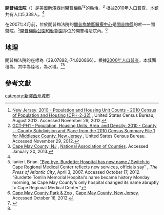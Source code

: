 {{Infobox settlement
|official_name            = 開普梅法院<br>Cape May Court House
|settlement_type          = [[普查指定地點|普查指定地點]]
|nickname                 = 
|motto                    =

<!-- Images -->
|image_skyline            = Cape May Court House.JPG
|imagesize                = 
|image_caption            = 
|image_flag               = 
|image_seal               =

<!-- Maps -->
|image_map                = Cape_May_County_New_Jersey_Incorporated_and_Unincorporated_areas_Cape_May_Court_House_Highlighted.svg
|mapsize                  = 250x200px
|map_caption              = 開普梅法院在新澤西州中的位置
|image_map1               = 
|mapsize1                 = 
|map_caption1             =

<!-- Location -->
|subdivision_type         = [[世界地理索引|國家]]
|subdivision_name         = [[美國|美國]]
|subdivision_type1        = [[美國州份|州]]
|subdivision_name1        = [[新澤西州|新澤西州]]
|subdivision_type2        = [[縣_(美國)|縣]]
|subdivision_name2        = [[開普梅縣_(新澤西州)|開普梅縣]]
|subdivision_type2        = 鄉鎮
|subdivision_name2        = [[梅德鄉鎮_(新澤西州)|梅德]]
|government_footnotes     = 
|government_type          = 
|leader_title             = 
|leader_name              = 
|leader_title1            = 
|leader_name1             = 
|established_title        = 
|established_date         =

<!-- Area -->
|unit_pref                = Imperial
|area_footnotes           = <ref name=CensusArea>[http://www.census.gov/geo/maps-data/data/docs/gazetteer/2010_place_list_34.txt Gazetteer of New Jersey Places] {{Wayback|url=http://www.census.gov/geo/maps-data/data/docs/gazetteer/2010_place_list_34.txt |date=20150201053711 }}, [[United_States_Census_Bureau|United States Census Bureau]]. Accessed June 13, 2013.</ref>
|area_magnitude           = 
|area_total_km2           = 25.639
|area_land_km2            = 23.118
|area_water_km2           =  2.520
|area_total_sq_mi         =  9.899
|area_land_sq_mi          =  8.926
|area_water_sq_mi         =  0.973
|area_water_percent       =  9.83

<!-- Population -->
|population_as_of         = [[2010年美國人口普查|2010年]]
|population_footnotes     = <ref name=Census2010>[http://factfinder2.census.gov/bkmk/table/1.0/en/DEC/10_DP/DPDP1/1600000US3410300 DP-1 - Profile of General Population and Housing Characteristics: 2010 Demographic Profile Data for Cape May Court House CDP, New Jersey] {{Wayback|url=http://factfinder2.census.gov/bkmk/table/1.0/en/DEC/10_DP/DPDP1/1600000US3410300 |date=20190712235921 }}, [[United_States_Census_Bureau|United States Census Bureau]]. Accessed May 1, 2012.</ref>
|population_total         = 5338
|population_density_km2   = 230.9
|population_density_sq_mi = 598.0

<!-- General information -->
|timezone                 = [[北美東部時區|北美東部時區]]
|utc_offset               = -5
|timezone_DST             = 北美東部時區
|utc_offset_DST           = -4
|elevation_footnotes      = <ref>{{Gnis|2389275|Cape May Court House Census Designated Place}}, [[Geographic_Names_Information_System|Geographic Names Information System]]. Accessed October 18, 2012.</ref>
|elevation_m              = 4
|elevation_ft             = 13
|coordinates_region       = US-NJ
|coordinates_display      = inline,title
|latd                     = 39.07892
|longd                    = -74.820866

<!-- Area/postal codes & others -->
|postal_code_type         = [[美國郵政編碼|ZIP代碼]]
|postal_code              = 08210<ref>[http://tools.usps.com/go/ZipLookupResultsAction!input.action?resultMode=0&city=cape%20may%20court%20house&state=NJ Look Up a ZIP Code for Cape May Court House, NJ] {{Wayback|url=http://tools.usps.com/go/ZipLookupResultsAction!input.action?resultMode=0&city=cape%20may%20court%20house&state=NJ |date=20200128024602 }}, [[United_States_Postal_Service|United States Postal Service]]. Accessed May 1, 2012.</ref>
|area_code                = 609
|blank_name               = [[聯邦信息處理標準|FIPS代碼]]
|blank_info               = 3410300{{GR|2|dateform=mdy}}<ref name=CensusArea/>
|blank1_name              = [[地名信息系統|GNIS代碼]]
|blank1_info              = 02389275{{GR|3|dateform=mdy}}<ref name=CensusArea/>
|website                  = 
|footnotes                = 
}}
'''開普梅法院'''（{{lang en|'''Cape May Court House'''}}）是[[美國|美國]][[新澤西州|新澤西州]][[開普梅縣_(新澤西州)|開普梅縣]]<ref name=CPH232>[http://www.census.gov/prod/cen2010/cph-2-32.pdf New Jersey: 2010 - Population and Housing Unit Counts - 2010 Census of Population and Housing (CPH-2-32)] {{Wayback|url=http://www.census.gov/prod/cen2010/cph-2-32.pdf |date=20130731080619 }}, United States Census Bureau, August 2012. Accessed November 29, 2012.</ref><ref>[http://factfinder2.census.gov/bkmk/table/1.0/en/DEC/10_SF1/GCTPH1.CY10/0500000US34023 GCT-PH1 - Population, Housing Units, Area, and Density: 2010 - County -- County Subdivision and Place from the 2010 Census Summary File 1 for Middlesex County, New Jersey] {{Wayback|url=http://factfinder2.census.gov/bkmk/table/1.0/en/DEC/10_SF1/GCTPH1.CY10/0500000US34023 |date=20190712235923 }}, United States Census Bureau. Accessed November 29, 2012.</ref>的縣治。{{GR|6}}<ref name=NACo>[http://www.uscounties.org/cffiles_web/counties/county.cfm?id=34009 Cape May County, NJ] {{Wayback|url=http://www.uscounties.org/cffiles_web/counties/county.cfm?id=34009 |date=20130808212303 }}, [[National_Association_of_Counties|National Association of Counties]]. Accessed January 20, 2013.</ref>
根據[[美國2010年人口普查|2010年人口普查]]，本鎮共有人口5,338人。<ref name=Census2010/>

在2007年4月前，位於開普梅法院的[[開普梅地區醫療中心|開普梅地區醫療中心]]是[[開普梅縣_(新澤西州)|開普梅縣]]的唯一一間醫院。<ref>Ianieri, Brian. [http://nl.newsbank.com/nl-search/we/Archives?p_product=AC&p_theme=ac&p_action=search&p_maxdocs=200&p_topdoc=1&p_text_direct-0=1189BEE64B111970&p_field_direct-0=document_id&p_perpage=10&p_sort=YMD_date:D&s_trackval=GooglePM "Bye bye, Burdette: Hospital has new name / Switch to Cape Regional Medical Center reflects new services, officials say"] {{Wayback|url=http://nl.newsbank.com/nl-search/we/Archives?p_product=AC&p_theme=ac&p_action=search&p_maxdocs=200&p_topdoc=1&p_text_direct-0=1189BEE64B111970&p_field_direct-0=document_id&p_perpage=10&p_sort=YMD_date:D&s_trackval=GooglePM |date=20191223124907 }}, ''The Press of Atlantic City'', April 3, 2007. Accessed October 17, 2012. "Burdette Tomlin Memorial Hospital's name became history Monday morning, as Cape May County's only hospital changed its name abruptly to Cape Regional Medical Center."</ref>[[開普梅縣公園和動物園|開普梅縣公園和動物園]]亦位於開普梅法院內。<ref>[http://www.capemaycountygov.net/Cit-e-Access/webpage.cfm?TID=5&TPID=442 Cape May County Park & Zoo] {{Wayback|url=http://www.capemaycountygov.net/Cit-e-Access/webpage.cfm?TID=5&TPID=442 |date=20150312040858 }}, [[Cape_May_County,_New_Jersey|Cape May County, New Jersey]]. Accessed October 18, 2012.</ref>

==地理==
開普梅法院的座標為{{coord|39.07892|-74.820866|type:city_region:US-NJ|format=dms|display=inline}}（39.07892,-74.820866）。{{GR|1}}根據[[美國2000年人口普查|2000年人口普查]]，本城面積為{{convert|9.899|sqmi|sqkm|2}}，其中{{convert|8.926|sqmi|sqkm|2}}為陸地，{{convert|0.973|sqmi|sqkm|2}}為水域。<ref name ="Gazetteer files">{{cite web|title=US Gazetteer files 2010|url=http://www.census.gov/geo/www/gazetteer/files/Gaz_places_national.txt|publisher=[[United_States_Census_Bureau|United States Census Bureau]]|accessdate=2013-01-25|archive-url=https://web.archive.org/web/20110220065340/http://www.census.gov/geo/www/gazetteer/files/Gaz_places_national.txt|archive-date=2011-02-20|dead-url=yes}}</ref><ref name=CensusArea/>

==參考文獻==
{{reflist|2}}

[[category:新澤西州城市|category:新澤西州城市]]